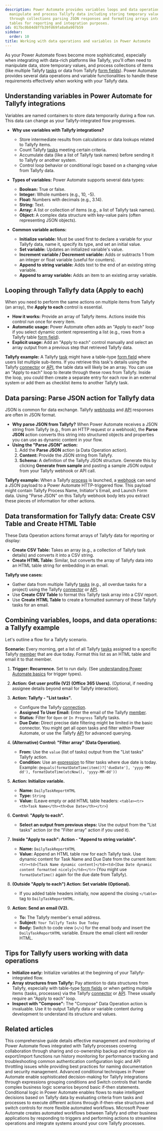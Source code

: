 ```yaml
---
description: Power Automate provides variables loops and data operations to effectively
  manipulate and process Tallyfy data including storing temporary values iterating
  through collections parsing JSON responses and formatting arrays into CSV or HTML
  tables for reporting and integration purposes.
id: 017bc0b84d8ffb39fd69fa8a0a907b59
sidebar:
  order: 10
title: Working with data operations and variables in Power Automate
---
```



As your Power Automate flows become more sophisticated, especially when integrating with data-rich platforms like Tallyfy, you'll often need to manipulate data, store temporary values, and process collections of items (like multiple Tallyfy [tasks](/products/pro/tracking-and-tasks/tasks/) or data from Tallyfy [form fields](/products/pro/tracking-and-tasks/tasks/what-are-form-fields-in-tallyfy/)). Power Automate provides several data operations and variable functionalities to handle these requirements effectively when working with your Tallyfy data.

## Understanding variables in Power Automate for Tallyfy integrations

Variables are named containers to store data temporarily during a flow run. This data can change as your Tallyfy-integrated flow progresses.

*   **Why use variables with Tallyfy integrations?**
    *   Store intermediate results from calculations or data lookups related to Tallyfy items.
    *   Count Tallyfy [tasks](/products/pro/tracking-and-tasks/tasks/) meeting certain criteria.
    *   Accumulate data (like a list of Tallyfy task names) before sending it to Tallyfy or another system.
    *   Control loop behavior or conditional logic based on a changing value from Tallyfy data.

*   **Types of variables:** Power Automate supports several data types:
    *   **Boolean:** True or false.
    *   **Integer:** Whole numbers (e.g., 10, -5).
    *   **Float:** Numbers with decimals (e.g., 3.14).
    *   **String:** Text.
    *   **Array:** A list or collection of items (e.g., a list of Tallyfy task names).
    *   **Object:** A complex data structure with key-value pairs (often representing JSON objects).

*   **Common variable actions:**
    *   **Initialize variable:** Must be used first to declare a variable for your Tallyfy data, name it, specify its type, and set an initial value.
    *   **Set variable:** Updates an initialized variable's value.
    *   **Increment variable / Decrement variable:** Adds or subtracts 1 from an integer or float variable (useful for counters).
    *   **Append to string variable:** Adds text to the end of an existing string variable.
    *   **Append to array variable:** Adds an item to an existing array variable.



## Looping through Tallyfy data (Apply to each)

When you need to perform the same actions on multiple items from Tallyfy (an array), the **Apply to each** control is essential.

*   **How it works:** Provide an array of Tallyfy items. Actions inside this control run once for every item.
*   **Automatic usage:** Power Automate often adds an "Apply to each" loop if you select dynamic content representing a list (e.g., rows from a Tallyfy table [form field](/products/pro/tracking-and-tasks/tasks/what-are-form-fields-in-tallyfy/)).
*   **Explicit usage:** Add an "Apply to each" control manually and select an array output from a previous step that retrieved Tallyfy data.

**Tallyfy example:**
A Tallyfy [task](/products/pro/tracking-and-tasks/tasks/) might have a table-type [form field](/products/pro/tracking-and-tasks/tasks/what-are-form-fields-in-tallyfy/) where users list multiple sub-items. If you retrieve this task's details using the Tallyfy [connector](/products/pro/integrations/middleware/power-automate/how-can-i-integrate-tallyfy-with-microsoft-power-automate/) or [API](/products/pro/integrations/open-api/), the table data will likely be an array.
You can use an "Apply to each" loop to iterate through these rows from Tallyfy. Inside the loop, you could then create a separate entry for each row in an external system or add them as checklist items to another Tallyfy task.

## Data parsing: Parse JSON action for Tallyfy data

JSON is common for data exchange. Tallyfy [webhooks](/products/pro/integrations/webhooks/) and [API](/products/pro/integrations/open-api/) responses are often in JSON format.

*   **Why parse JSON from Tallyfy?** When Power Automate receives a JSON string from Tallyfy (e.g., from an HTTP request or a webhook), the **Parse JSON** action converts this string into structured objects and properties you can use as dynamic content in your flow.
*   **Using the "Parse JSON" action:**
    1.  Add the **Parse JSON** action (a Data Operation action).
    2.  **Content:** Provide the JSON string from Tallyfy.
    3.  **Schema:** A definition of the Tallyfy JSON structure. Generate this by clicking **Generate from sample** and pasting a sample JSON output from your Tallyfy webhook or API call.



**Tallyfy example:**
When a Tallyfy [process](/products/pro/tracking-and-tasks/processes/) is launched, a [webhook](/products/pro/integrations/webhooks/) can send a JSON payload to a Power Automate HTTP-triggered flow. This payload might contain Tallyfy Process Name, Initiator's Email, and Launch Form data. Using "Parse JSON" on this Tallyfy webhook body lets you extract these pieces of information for other actions.

## Data transformation for Tallyfy data: Create CSV Table and Create HTML Table

These Data Operation actions format arrays of Tallyfy data for reporting or display:

*   **Create CSV Table:** Takes an array (e.g., a collection of Tallyfy task details) and converts it into a CSV string.
*   **Create HTML Table:** Similar, but converts the array of Tallyfy data into an HTML table string for embedding in an email.

**Tallyfy use cases:**
*   Gather data from multiple Tallyfy [tasks](/products/pro/tracking-and-tasks/tasks/) (e.g., all overdue tasks for a project) using the Tallyfy [connector](/products/pro/integrations/middleware/power-automate/how-can-i-integrate-tallyfy-with-microsoft-power-automate/) or [API](/products/pro/integrations/open-api/).
*   Use **Create CSV Table** to format this Tallyfy task array into a CSV report.
*   Use **Create HTML Table** to create a formatted summary of these Tallyfy tasks for an email.

## Combining variables, loops, and data operations: a Tallyfy example

Let's outline a flow for a Tallyfy scenario.

**Scenario:** Every morning, get a list of all Tallyfy [tasks](/products/pro/tracking-and-tasks/tasks/) assigned to a specific Tallyfy [member](/products/pro/documenting/members/) that are due today. Format this list as an HTML table and email it to that member.

<Steps>

1.  **Trigger: Recurrence.**
    Set to run daily. (See [understanding Power Automate basics](/products/pro/integrations/middleware/power-automate/understanding-power-automate-basics/) for trigger types).

2.  **Action: Get user profile (V2) (Office 365 Users).**
    (Optional, if needing assignee details beyond email for Tallyfy interaction).

3.  **Action: Tallyfy - "List tasks".**
    *   Configure the Tallyfy [connection](/products/pro/integrations/middleware/power-automate/how-can-i-integrate-tallyfy-with-microsoft-power-automate/).
    *   **Assigned To User Email:** Enter the email of the Tallyfy [member](/products/pro/documenting/members/).
    *   **Status:** Filter for `Open` or `In Progress` Tallyfy tasks.
    *   **Due Date:** Direct precise date filtering might be limited in the basic connector. You might get all open tasks and filter within Power Automate, or use the Tallyfy [API](/products/pro/integrations/open-api/) for advanced querying.

4.  **(Alternative) Control: "Filter array" (Data Operation).**
    *   **From:** Use the `value` (list of tasks) output from the "List tasks" Tallyfy action.
    *   **Condition:** Use an [expression](/products/pro/integrations/middleware/power-automate/advanced-conditions-and-expressions/) to filter tasks where due date is today. Example:
        `@equals(formatDateTime(item()?['dueDate'], 'yyyy-MM-dd'), formatDateTime(utcNow(), 'yyyy-MM-dd'))`

5.  **Action: Initialize variable.**
    *   **Name:** `DailyTaskReportHTML`
    *   **Type:** `String`
    *   **Value:** (Leave empty or add HTML table headers: `<table><tr><th>Task Name</th><th>Due Date</th></tr>`)

6.  **Control: "Apply to each".**
    *   **Select an output from previous steps:** Use the output from the "List tasks" action (or the "Filter array" action if you used it).

7.  **Inside "Apply to each": Action - "Append to string variable".**
    *   **Name:** `DailyTaskReportHTML`
    *   **Value:** Append an HTML table row for each Tallyfy task. Use dynamic content for Task Name and Due Date from the current item:
        `<tr><td>[Task Name dynamic content]</td><td>[Due Date dynamic content formatted nicely]</td></tr>`
        (You might use `formatDateTime()` again for the due date from Tallyfy).

8.  **(Outside "Apply to each") Action: Set variable (Optional).**
    *   If you added table headers initially, now append the closing `</table>` tag to `DailyTaskReportHTML`.

9.  **Action: Send an email (V2).**
    *   **To:** The Tallyfy member's email address.
    *   **Subject:** `Your Tallyfy Tasks Due Today`
    *   **Body:** Switch to code view (`</>`) for the email body and insert the `DailyTaskReportHTML` variable. Ensure the email client will render HTML.

</Steps>

## Tips for Tallyfy users working with data operations

*   **Initialize early:** Initialize variables at the beginning of your Tallyfy-integrated flow.
*   **Array structures from Tallyfy:** Pay attention to data structures from Tallyfy, especially with table-type [form fields](/products/pro/tracking-and-tasks/tasks/what-are-form-fields-in-tallyfy/) or when getting multiple items (tasks, processes) via the Tallyfy [connector](/products/pro/integrations/middleware/power-automate/how-can-i-integrate-tallyfy-with-microsoft-power-automate/) or [API](/products/pro/integrations/open-api/). These usually require an "Apply to each" loop.
*   **Inspect with "Compose":** The "Compose" Data Operation action is invaluable. Use it to output Tallyfy data or variable content during development to understand its structure and values.


## Related articles
<CardGrid>
<LinkTitleCard header="<b>Power Automate > Managing and monitoring Power Automate flows</b>" href="/products/pro/integrations/middleware/power-automate/managing-and-monitoring-power-automate-flows/" > This comprehensive guide details effective management and monitoring of Power Automate flows integrated with Tallyfy processes covering collaboration through sharing and co-ownership backup and migration via export/import functions run history monitoring for performance tracking and troubleshooting common authentication configuration logic and API throttling issues while providing best practices for naming documentation and security management. </LinkTitleCard>
<LinkTitleCard header="<b>Power Automate > Advanced conditions and expressions in Power Automate</b>" href="/products/pro/integrations/middleware/power-automate/advanced-conditions-and-expressions/" > Advanced conditional techniques in Power Automate enable sophisticated decision-making for Tallyfy integrations through expressions grouping conditions and Switch controls that handle complex business logic scenarios beyond basic if-then statements. </LinkTitleCard>
<LinkTitleCard header="<b>Power Automate > Using conditional logic in Power Automate</b>" href="/products/pro/integrations/middleware/power-automate/using-conditional-logic-in-power-automate/" > Conditional logic in Power Automate enables flows to make intelligent decisions based on Tallyfy data by evaluating criteria from tasks and processes to execute different actions through if-then-else structures and switch controls for more flexible automated workflows. </LinkTitleCard>
<LinkTitleCard header="<b>Power Automate > Understanding Power Automate basics</b>" href="/products/pro/integrations/middleware/power-automate/understanding-power-automate-basics/" > Microsoft Power Automate creates automated workflows between Tallyfy and other business applications by responding to triggers and performing actions to streamline operations and integrate systems around your core Tallyfy processes. </LinkTitleCard>
</CardGrid>